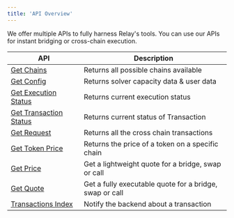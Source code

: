 ```yaml
---
title: 'API Overview'
---
```

We offer multiple APIs to fully harness Relay's tools. You can use our APIs for instant bridging or cross-chain execution.


<SdkRecommendWarning sdkLink={true} />

| API | Description                           |
| -------- | ------------------------------------- |
|[Get Chains](/references/api/get-chains)|Returns all possible chains available|
|[Get Config](/references/api/get-config)|Returns solver capacity data & user data|
|[Get Execution Status](/references/api/get-intents-status-v2)|Returns current execution status|
|[Get Transaction Status](/references/api/get-transactions-status)|Returns current status of Transaction|
|[Get Request](/references/api/get-requests)|Returns all the cross chain transactions|
|[Get Token Price](/references/api/get-token-price)|Returns the price of a token on a specific chain|
|[Get Price](/references/api/get-price)|Get a lightweight quote for a bridge, swap or call|
|[Get Quote](/references/api/get-quote)|Get a fully executable quote for a bridge, swap or call|
|[Transactions Index](/references/api/transactions-index)|Notify the backend about a transaction|

